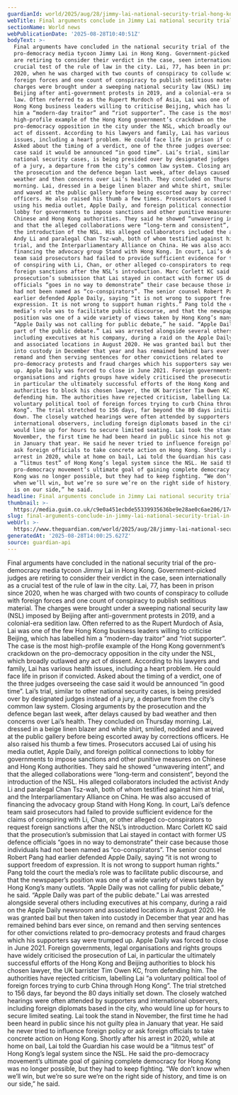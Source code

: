 ```yaml
---
guardianId: world/2025/aug/28/jimmy-lai-national-security-trial-hong-kong-media-democracy
webTitle: Final arguments conclude in Jimmy Lai national security trial in Hong Kong
sectionName: World news
webPublicationDate: '2025-08-28T10:40:51Z'
bodyText: >-
  Final arguments have concluded in the national security trial of the
  pro-democracy media tycoon Jimmy Lai in Hong Kong. Government-picked judges
  are retiring to consider their verdict in the case, seen internationally as a
  crucial test of the rule of law in the city. Lai, 77, has been in prison since
  2020, when he was charged with two counts of conspiracy to collude with
  foreign forces and one count of conspiracy to publish seditious material. The
  charges were brought under a sweeping national security law (NSL) imposed by
  Beijing after anti-government protests in 2019, and a colonial-era sedition
  law. Often referred to as the Rupert Murdoch of Asia, Lai was one of the few
  Hong Kong business leaders willing to criticise Beijing, which has labelled
  him a “modern-day traitor” and “riot supporter”. The case is the most
  high-profile example of the Hong Kong government’s crackdown on the
  pro-democracy opposition in the city under the NSL, which broadly outlawed any
  act of dissent. According to his lawyers and family, Lai has various health
  issues, including a heart problem. He could face life in prison if convicted.
  Asked about the timing of a verdict, one of the three judges overseeing the
  case said it would be announced “in good time”. Lai’s trial, similar to other
  national security cases, is being presided over by designated judges instead
  of a jury, a departure from the city’s common law system. Closing arguments by
  the prosecution and the defence began last week, after delays caused by bad
  weather and then concerns over Lai’s health. They concluded on Thursday
  morning. Lai, dressed in a beige linen blazer and white shirt, smiled, nodded
  and waved at the public gallery before being escorted away by corrections
  officers. He also raised his thumb a few times. Prosecutors accused Lai of
  using his media outlet, Apple Daily, and foreign political connections to
  lobby for governments to impose sanctions and other punitive measures on
  Chinese and Hong Kong authorities. They said he showed “unwavering intent”,
  and that the alleged collaborations were “long-term and consistent”, beyond
  the introduction of the NSL. His alleged collaborators included the activist
  Andy Li and paralegal Chan Tsz-wah, both of whom testified against him at
  trial, and the Interparliamentary Alliance on China. He was also accused of
  financing the advocacy group Stand with Hong Kong. In court, Lai’s defence
  team said prosecutors had failed to provide sufficient evidence for the claims
  of conspiring with Li, Chan, or other alleged co-conspirators to request
  foreign sanctions after the NSL’s introduction. Marc Corlett KC said that the
  prosecution’s submission that Lai stayed in contact with former US defence
  officials “goes in no way to demonstrate” their case because those individuals
  had not been named as “co-conspirators”. The senior counsel Robert Pang had
  earlier defended Apple Daily, saying “it is not wrong to support freedom of
  expression. It is not wrong to support human rights.” Pang told the court the
  media’s role was to facilitate public discourse, and that the newspaper’s
  position was one of a wide variety of views taken by Hong Kong’s many outlets.
  “Apple Daily was not calling for public debate,” he said. “Apple Daily was
  part of the public debate.” Lai was arrested alongside several others
  including executives at his company, during a raid on the Apple Daily newsroom
  and associated locations in August 2020. He was granted bail but then taken
  into custody in December that year and has remained behind bars ever since, on
  remand and then serving sentences for other convictions related to
  pro-democracy protests and fraud charges which his supporters say were trumped
  up. Apple Daily was forced to close in June 2021. Foreign governments, legal
  organisations and rights groups have widely criticised the prosecution of Lai,
  in particular the ultimately successful efforts of the Hong Kong and Beijing
  authorities to block his chosen lawyer, the UK barrister Tim Owen KC, from
  defending him. The authorities have rejected criticism, labelling Lai “a
  voluntary political tool of foreign forces trying to curb China through Hong
  Kong”. The trial stretched to 156 days, far beyond the 80 days initially set
  down. The closely watched hearings were often attended by supporters and
  international observers, including foreign diplomats based in the city, who
  would line up for hours to secure limited seating. Lai took the stand in
  November, the first time he had been heard in public since his not guilty plea
  in January that year. He said he never tried to influence foreign policy or
  ask foreign officials to take concrete action on Hong Kong. Shortly after his
  arrest in 2020, while at home on bail, Lai told the Guardian his case would be
  a “litmus test” of Hong Kong’s legal system since the NSL. He said the
  pro-democracy movement’s ultimate goal of gaining complete democracy for Hong
  Kong was no longer possible, but they had to keep fighting. “We don’t know
  when we’ll win, but we’re so sure we’re on the right side of history, and time
  is on our side,” he said.
headline: Final arguments conclude in Jimmy Lai national security trial in Hong Kong
thumbnail: >-
  https://media.guim.co.uk/c9e0a451ecbde55339935636be9e28ae0c6ae206/174_0_1738_1391/500.jpg
slug: final-arguments-conclude-in-jimmy-lai-national-security-trial-in-hong-kong
webUrl: >-
  https://www.theguardian.com/world/2025/aug/28/jimmy-lai-national-security-trial-hong-kong-media-democracy
generatedAt: '2025-08-28T14:00:25.627Z'
source: guardian-api
---
```

Final arguments have concluded in the national security trial of the pro-democracy media tycoon Jimmy Lai in Hong Kong. Government-picked judges are retiring to consider their verdict in the case, seen internationally as a crucial test of the rule of law in the city. Lai, 77, has been in prison since 2020, when he was charged with two counts of conspiracy to collude with foreign forces and one count of conspiracy to publish seditious material. The charges were brought under a sweeping national security law (NSL) imposed by Beijing after anti-government protests in 2019, and a colonial-era sedition law. Often referred to as the Rupert Murdoch of Asia, Lai was one of the few Hong Kong business leaders willing to criticise Beijing, which has labelled him a “modern-day traitor” and “riot supporter”. The case is the most high-profile example of the Hong Kong government’s crackdown on the pro-democracy opposition in the city under the NSL, which broadly outlawed any act of dissent. According to his lawyers and family, Lai has various health issues, including a heart problem. He could face life in prison if convicted. Asked about the timing of a verdict, one of the three judges overseeing the case said it would be announced “in good time”. Lai’s trial, similar to other national security cases, is being presided over by designated judges instead of a jury, a departure from the city’s common law system. Closing arguments by the prosecution and the defence began last week, after delays caused by bad weather and then concerns over Lai’s health. They concluded on Thursday morning. Lai, dressed in a beige linen blazer and white shirt, smiled, nodded and waved at the public gallery before being escorted away by corrections officers. He also raised his thumb a few times. Prosecutors accused Lai of using his media outlet, Apple Daily, and foreign political connections to lobby for governments to impose sanctions and other punitive measures on Chinese and Hong Kong authorities. They said he showed “unwavering intent”, and that the alleged collaborations were “long-term and consistent”, beyond the introduction of the NSL. His alleged collaborators included the activist Andy Li and paralegal Chan Tsz-wah, both of whom testified against him at trial, and the Interparliamentary Alliance on China. He was also accused of financing the advocacy group Stand with Hong Kong. In court, Lai’s defence team said prosecutors had failed to provide sufficient evidence for the claims of conspiring with Li, Chan, or other alleged co-conspirators to request foreign sanctions after the NSL’s introduction. Marc Corlett KC said that the prosecution’s submission that Lai stayed in contact with former US defence officials “goes in no way to demonstrate” their case because those individuals had not been named as “co-conspirators”. The senior counsel Robert Pang had earlier defended Apple Daily, saying “it is not wrong to support freedom of expression. It is not wrong to support human rights.” Pang told the court the media’s role was to facilitate public discourse, and that the newspaper’s position was one of a wide variety of views taken by Hong Kong’s many outlets. “Apple Daily was not calling for public debate,” he said. “Apple Daily was part of the public debate.” Lai was arrested alongside several others including executives at his company, during a raid on the Apple Daily newsroom and associated locations in August 2020. He was granted bail but then taken into custody in December that year and has remained behind bars ever since, on remand and then serving sentences for other convictions related to pro-democracy protests and fraud charges which his supporters say were trumped up. Apple Daily was forced to close in June 2021. Foreign governments, legal organisations and rights groups have widely criticised the prosecution of Lai, in particular the ultimately successful efforts of the Hong Kong and Beijing authorities to block his chosen lawyer, the UK barrister Tim Owen KC, from defending him. The authorities have rejected criticism, labelling Lai “a voluntary political tool of foreign forces trying to curb China through Hong Kong”. The trial stretched to 156 days, far beyond the 80 days initially set down. The closely watched hearings were often attended by supporters and international observers, including foreign diplomats based in the city, who would line up for hours to secure limited seating. Lai took the stand in November, the first time he had been heard in public since his not guilty plea in January that year. He said he never tried to influence foreign policy or ask foreign officials to take concrete action on Hong Kong. Shortly after his arrest in 2020, while at home on bail, Lai told the Guardian his case would be a “litmus test” of Hong Kong’s legal system since the NSL. He said the pro-democracy movement’s ultimate goal of gaining complete democracy for Hong Kong was no longer possible, but they had to keep fighting. “We don’t know when we’ll win, but we’re so sure we’re on the right side of history, and time is on our side,” he said.
